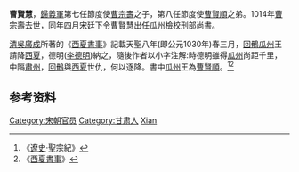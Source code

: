 {{Original research|time=2021-01-21T04:57:41+00:00}}
'''曹賢慧'''{{BD|？||？|}}，[[歸義軍|歸義軍]]第七任節度使[[曹宗壽|曹宗壽]]之子，第八任節度使[[曹賢順|曹賢順]]之弟。1014年[[曹宗壽|曹宗壽]]去世，同年四月[[宋|宋]]廷下令曹賢慧出任[[瓜州|瓜州]]檢校刑部尚書。

[[清|清]][[吳廣成|吳廣成]]所著的《[[西夏書事|西夏書事]]》記載天聖八年(即公元1030年)春三月，[[回鶻|回鶻]][[瓜州|瓜州]]王請降[[西夏|西夏]]，德明([[李德明|李德明]])納之，隨後作者以小字注解:時德明雖得[[瓜州|瓜州]]尚距千里，中隔[[肅州|肅州]]，[[回鶻|回鶻]]與[[西夏|西夏]]世仇，何以逐降。書中[[瓜州|瓜州]]王為[[曹賢順|曹賢順]]。<ref>《[[遼史|遼史]]·聖宗紀》</ref><ref>《[[西夏書事|西夏書事]]》</ref>

==参考资料==
<div class="references-small">
<references />
</div>

{{DEFAULTSORT:cao}}
[[Category:宋朝官员|Category:宋朝官员]]
[[Category:甘肃人|Category:甘肃人]]
[[Category:曹姓|Xian]]
{{宋朝人物小作品}}